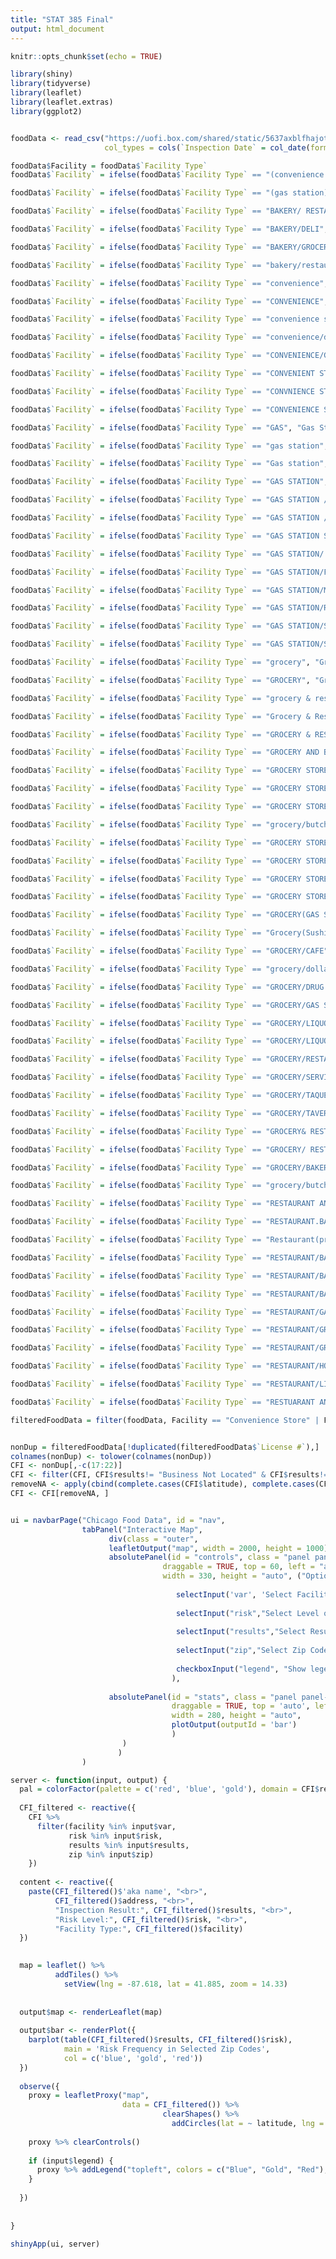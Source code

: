 ```yaml
---
title: "STAT 385 Final"
output: html_document
---
```


```r
knitr::opts_chunk$set(echo = TRUE)
```

```r
library(shiny)
library(tidyverse)
library(leaflet)
library(leaflet.extras)
library(ggplot2)


foodData <- read_csv("https://uofi.box.com/shared/static/5637axblfhajotail80yw7j2s4r27hxd.csv",
                     col_types = cols(`Inspection Date` = col_date(format = "%m/%d/%Y")))

foodData$Facility = foodData$`Facility Type`
foodData$`Facility` = ifelse(foodData$`Facility Type` == "(convenience store)", "Convenience Store", foodData$`Facility`)

foodData$`Facility` = ifelse(foodData$`Facility Type` == "(gas station)", "Gas Station", foodData$`Facility`)

foodData$`Facility` = ifelse(foodData$`Facility Type` == "BAKERY/ RESTAURANT", "Bakery", foodData$`Facility`)

foodData$`Facility` = ifelse(foodData$`Facility Type` == "BAKERY/DELI", "Bakery", foodData$`Facility`)

foodData$`Facility` = ifelse(foodData$`Facility Type` == "BAKERY/GROCERY", "Bakery", foodData$`Facility`)

foodData$`Facility` = ifelse(foodData$`Facility Type` == "bakery/restaurant", "Bakery", foodData$`Facility`)

foodData$`Facility` = ifelse(foodData$`Facility Type` == "convenience", "Convenience Store", foodData$`Facility`)

foodData$`Facility` = ifelse(foodData$`Facility Type` == "CONVENIENCE", "Convenience Store", foodData$`Facility`)

foodData$`Facility` = ifelse(foodData$`Facility Type` == "convenience store", "Convenience Store", foodData$`Facility`)

foodData$`Facility` = ifelse(foodData$`Facility Type` == "convenience/drug store", "Convenience Store", foodData$`Facility`)

foodData$`Facility` = ifelse(foodData$`Facility Type` == "CONVENIENCE/GAS STATION", "Convenience Store", foodData$`Facility`)

foodData$`Facility` = ifelse(foodData$`Facility Type` == "CONVENIENT STORE", "Convenience Store", foodData$`Facility`)

foodData$`Facility` = ifelse(foodData$`Facility Type` == "CONVNIENCE STORE", "Convenience Store", foodData$`Facility`)

foodData$`Facility` = ifelse(foodData$`Facility Type` == "CONVENIENCE STORE", "Convenience Store", foodData$`Facility`)

foodData$`Facility` = ifelse(foodData$`Facility Type` == "GAS", "Gas Station", foodData$`Facility`)

foodData$`Facility` = ifelse(foodData$`Facility Type` == "gas station", "Gas Station", foodData$`Facility`)

foodData$`Facility` = ifelse(foodData$`Facility Type` == "Gas station", "Gas Station", foodData$`Facility`)

foodData$`Facility` = ifelse(foodData$`Facility Type` == "GAS STATION", "Gas Station", foodData$`Facility`)

foodData$`Facility` = ifelse(foodData$`Facility Type` == "GAS STATION /GROCERY", "Gas Station", foodData$`Facility`)

foodData$`Facility` = ifelse(foodData$`Facility Type` == "GAS STATION /SUBWAY MINI MART.", "Gas Station", foodData$`Facility`)

foodData$`Facility` = ifelse(foodData$`Facility Type` == "GAS STATION STORE", "Gas Station", foodData$`Facility`)

foodData$`Facility` = ifelse(foodData$`Facility Type` == "GAS STATION/ GROCERY STORE", "Gas Station", foodData$`Facility`)

foodData$`Facility` = ifelse(foodData$`Facility Type` == "GAS STATION/FOOD", "Gas Station", foodData$`Facility`)

foodData$`Facility` = ifelse(foodData$`Facility Type` == "GAS STATION/MINI MART", "Gas Station", foodData$`Facility`)

foodData$`Facility` = ifelse(foodData$`Facility Type` == "GAS STATION/RESTAURANT", "Gas Station", foodData$`Facility`)

foodData$`Facility` = ifelse(foodData$`Facility Type` == "GAS STATION/STORE", "Gas Station", foodData$`Facility`)

foodData$`Facility` = ifelse(foodData$`Facility Type` == "GAS STATION/STORE GROCERY", "Gas Station", foodData$`Facility`)

foodData$`Facility` = ifelse(foodData$`Facility Type` == "grocery", "Grocery Store", foodData$`Facility`)

foodData$`Facility` = ifelse(foodData$`Facility Type` == "GROCERY", "Grocery Store", foodData$`Facility`)

foodData$`Facility` = ifelse(foodData$`Facility Type` == "grocery & restaurant", "Grocery Store", foodData$`Facility`)

foodData$`Facility` = ifelse(foodData$`Facility Type` == "Grocery & Restaurant", "Grocery Store", foodData$`Facility`)

foodData$`Facility` = ifelse(foodData$`Facility Type` == "GROCERY & RESTAURANT", "Grocery Store", foodData$`Facility`)

foodData$`Facility` = ifelse(foodData$`Facility Type` == "GROCERY AND BUTCHER", "Grocery Store", foodData$`Facility`)

foodData$`Facility` = ifelse(foodData$`Facility Type` == "GROCERY STORE / GAS STATION", "Grocery Store", foodData$`Facility`)

foodData$`Facility` = ifelse(foodData$`Facility Type` == "GROCERY STORE/ RESTAURANT", "Grocery Store", foodData$`Facility`)

foodData$`Facility` = ifelse(foodData$`Facility Type` == "GROCERY STORE/BAKERY", "Grocery Store", foodData$`Facility`)

foodData$`Facility` = ifelse(foodData$`Facility Type` == "grocery/butcher", "Grocery Store", foodData$`Facility`)

foodData$`Facility` = ifelse(foodData$`Facility Type` == "GROCERY STORE/COOKING SCHOOL", "Grocery Store", foodData$`Facility`)

foodData$`Facility` = ifelse(foodData$`Facility Type` == "GROCERY STORE/DELI", "Grocery Store", foodData$`Facility`)

foodData$`Facility` = ifelse(foodData$`Facility Type` == "GROCERY STORE/GAS STATION", "Grocery Store", foodData$`Facility`)

foodData$`Facility` = ifelse(foodData$`Facility Type` == "GROCERY STORE/TAQUERIA", "Grocery Store", foodData$`Facility`)

foodData$`Facility` = ifelse(foodData$`Facility Type` == "GROCERY(GAS STATION)", "Grocery Store", foodData$`Facility`)

foodData$`Facility` = ifelse(foodData$`Facility Type` == "Grocery(Sushi prep)", "Grocery Store", foodData$`Facility`)

foodData$`Facility` = ifelse(foodData$`Facility Type` == "GROCERY/CAFE", "Grocery Store", foodData$`Facility`)

foodData$`Facility` = ifelse(foodData$`Facility Type` == "grocery/dollar store", "Grocery Store", foodData$`Facility`)

foodData$`Facility` = ifelse(foodData$`Facility Type` == "GROCERY/DRUG STORE", "Grocery Store", foodData$`Facility`)

foodData$`Facility` = ifelse(foodData$`Facility Type` == "GROCERY/GAS STATION", "Grocery Store", foodData$`Facility`)

foodData$`Facility` = ifelse(foodData$`Facility Type` == "GROCERY/LIQUOR", "Grocery Store", foodData$`Facility`)

foodData$`Facility` = ifelse(foodData$`Facility Type` == "GROCERY/LIQUOR STORE", "Grocery Store", foodData$`Facility`)

foodData$`Facility` = ifelse(foodData$`Facility Type` == "GROCERY/RESTAURANT", "Grocery Store", foodData$`Facility`)

foodData$`Facility` = ifelse(foodData$`Facility Type` == "GROCERY/SERVICE GAS STATION", "Grocery Store", foodData$`Facility`)

foodData$`Facility` = ifelse(foodData$`Facility Type` == "GROCERY/TAQUERIA", "Grocery Store", foodData$`Facility`)

foodData$`Facility` = ifelse(foodData$`Facility Type` == "GROCERY/TAVERN", "Grocery Store", foodData$`Facility`)

foodData$`Facility` = ifelse(foodData$`Facility Type` == "GROCERY& RESTAURANT", "Grocery Store", foodData$`Facility`)

foodData$`Facility` = ifelse(foodData$`Facility Type` == "GROCERY/ RESTAURANT", "Grocery Store", foodData$`Facility`)

foodData$`Facility` = ifelse(foodData$`Facility Type` == "GROCERY/BAKERY", "Grocery Store", foodData$`Facility`)

foodData$`Facility` = ifelse(foodData$`Facility Type` == "grocery/butcher", "Grocery Store", foodData$`Facility`)

foodData$`Facility` = ifelse(foodData$`Facility Type` == "RESTAURANT AND LIQUOR", "Restaurant", foodData$`Facility`)

foodData$`Facility` = ifelse(foodData$`Facility Type` == "RESTAURANT.BANQUET HALLS", "Restaurant", foodData$`Facility`)

foodData$`Facility` = ifelse(foodData$`Facility Type` == "Restaurant(protein shake bar)", "Restaurant", foodData$`Facility`)

foodData$`Facility` = ifelse(foodData$`Facility Type` == "RESTAURANT/BAKERY", "Restaurant", foodData$`Facility`)

foodData$`Facility` = ifelse(foodData$`Facility Type` == "RESTAURANT/BAR", "Restaurant", foodData$`Facility`)

foodData$`Facility` = ifelse(foodData$`Facility Type` == "RESTAURANT/BAR/THEATER", "Restaurant", foodData$`Facility`)

foodData$`Facility` = ifelse(foodData$`Facility Type` == "RESTAURANT/GAS STATION", "Restaurant", foodData$`Facility`)

foodData$`Facility` = ifelse(foodData$`Facility Type` == "RESTAURANT/GROCERY", "Restaurant", foodData$`Facility`)

foodData$`Facility` = ifelse(foodData$`Facility Type` == "RESTAURANT/GROCERY STORE", "Restaurant", foodData$`Facility`)

foodData$`Facility` = ifelse(foodData$`Facility Type` == "RESTAURANT/HOSPITAL", "Restaurant", foodData$`Facility`)

foodData$`Facility` = ifelse(foodData$`Facility Type` == "RESTAURANT/LIQUOR", "Restaurant", foodData$`Facility`)

foodData$`Facility` = ifelse(foodData$`Facility Type` == "RESTUARANT AND BAR", "Restaurant", foodData$`Facility`)

filteredFoodData = filter(foodData, Facility == "Convenience Store" | Facility == "Bakery" | Facility == "Gas Station" | Facility == "Grocery Store" | Facility == "Restaurant")


nonDup = filteredFoodData[!duplicated(filteredFoodData$`License #`),]
colnames(nonDup) <- tolower(colnames(nonDup))
CFI <- nonDup[,-c(17:22)]
CFI <- filter(CFI, CFI$results!= "Business Not Located" & CFI$results!="No Entry" & CFI$results!="Not Ready" & CFI$results!="Out of Business" & CFI$risk != "All")
removeNA <- apply(cbind(complete.cases(CFI$latitude), complete.cases(CFI$longitude)), 1, all)
CFI <- CFI[removeNA, ]


ui = navbarPage("Chicago Food Data", id = "nav",
                tabPanel("Interactive Map", 
                      div(class = "outer",
                      leafletOutput("map", width = 2000, height = 1000),
                      absolutePanel(id = "controls", class = "panel panel-default", fixed = TRUE,
                                  draggable = TRUE, top = 60, left = "auto", right = 20, bottom = "auto",
                                  width = 330, height = "auto", ("Options"),
                                           
                                     selectInput('var', 'Select Facilities to Display', choices = levels(factor(CFI$facility)), selected = levels(factor(CFI$facility)), multiple = TRUE),
                                           
                                     selectInput("risk","Select Level of Risk",choices = levels(factor(CFI$risk)), selected = levels(factor(CFI$risk)), multiple = TRUE),
                                       
                                     selectInput("results","Select Result of Inspection",choices = levels(factor(CFI$results)), selected = levels(factor(CFI$results)), multiple = TRUE),
                                           
                                     selectInput("zip","Select Zip Code", choices = levels(factor(CFI$zip)), selected = c(60601, 60602, 60603), multiple = TRUE),
                                           
                                     checkboxInput("legend", "Show legend", TRUE)
                                    ),
                      
                      absolutePanel(id = "stats", class = "panel panel-default", fixed = TRUE,
                                    draggable = TRUE, top = 'auto', left = 20, right = 'auto', bottom = 40,
                                    width = 280, height = "auto",
                                    plotOutput(outputId = 'bar')
                                    )
                         )
                        )
                )

server <- function(input, output) {
  pal = colorFactor(palette = c('red', 'blue', 'gold'), domain = CFI$results)
  
  CFI_filtered <- reactive({
    CFI %>%
      filter(facility %in% input$var,
             risk %in% input$risk,
             results %in% input$results,
             zip %in% input$zip)
    })  
  
  content <- reactive({
    paste(CFI_filtered()$'aka name', "<br>",
          CFI_filtered()$address, "<br>",
          "Inspection Result:", CFI_filtered()$results, "<br>",
          "Risk Level:", CFI_filtered()$risk, "<br>",
          "Facility Type:", CFI_filtered()$facility)
  })

  
  map = leaflet() %>%  
          addTiles() %>% 
            setView(lng = -87.618, lat = 41.885, zoom = 14.33) 
  
  
  output$map <- renderLeaflet(map)
  
  output$bar <- renderPlot({
    barplot(table(CFI_filtered()$results, CFI_filtered()$risk), 
            main = 'Risk Frequency in Selected Zip Codes', 
            col = c('blue', 'gold', 'red'))
  })
  
  observe({
    proxy = leafletProxy("map", 
                         data = CFI_filtered()) %>% 
                                  clearShapes() %>% 
                                    addCircles(lat = ~ latitude, lng = ~ longitude, weight = 1, radius = 20, color = ~pal(results), fillOpacity = 0.5, popup = content())
    
    proxy %>% clearControls() 
    
    if (input$legend) {
      proxy %>% addLegend("topleft", colors = c("Blue", "Gold", "Red"), labels = c("Pass", "Pass w/ Conditions", "Fail"))
    }
    
  })
  
  
}

shinyApp(ui, server)




```

